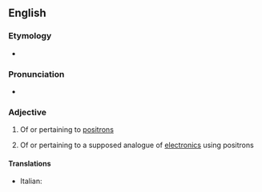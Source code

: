 ==English==

===Etymology===
* {{suffix|positron|ic}}

===Pronunciation===
* {{a|UK}} {{IPA|/pɒz.ɪˈtɹɒn.ɪk/}}

===Adjective===
{{wikipedia|positronic brain}}
{{en-adj|-}}

# Of or pertaining to [[positron]]s
# {{context|science fiction}} Of or pertaining to a supposed analogue of [[electronic]]s using positrons

====Translations====
{{trans-top}}
* Italian: {{t-|it|positronico}}
{{trans-mid}}
{{trans-bottom}}